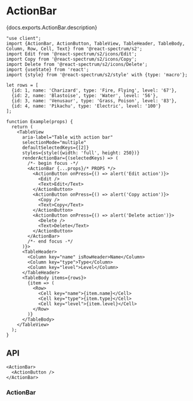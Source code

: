 


# ActionBar

<PageDescription>{docs.exports.ActionBar.description}</PageDescription>

```tsx render docs={docs.exports.ActionBar} links={docs.links} props={['isEmphasized']} type="s2"
"use client";
import {ActionBar, ActionButton, TableView, TableHeader, TableBody, Column, Row, Cell, Text} from '@react-spectrum/s2';
import Edit from '@react-spectrum/s2/icons/Edit';
import Copy from '@react-spectrum/s2/icons/Copy';
import Delete from '@react-spectrum/s2/icons/Delete';
import {useState} from 'react';
import {style} from '@react-spectrum/s2/style' with {type: 'macro'};

let rows = [
  {id: 1, name: 'Charizard', type: 'Fire, Flying', level: '67'},
  {id: 2, name: 'Blastoise', type: 'Water', level: '56'},
  {id: 3, name: 'Venusaur', type: 'Grass, Poison', level: '83'},
  {id: 4, name: 'Pikachu', type: 'Electric', level: '100'}
];

function Example(props) {
  return (
    <TableView
      aria-label="Table with action bar"
      selectionMode="multiple"
      defaultSelectedKeys={[2]}
      styles={style({width: 'full', height: 250})}
      renderActionBar={(selectedKeys) => (
        /*- begin focus -*/
        <ActionBar {...props}/* PROPS */>
          <ActionButton onPress={() => alert('Edit action')}>
            <Edit />
            <Text>Edit</Text>
          </ActionButton>
          <ActionButton onPress={() => alert('Copy action')}>
            <Copy />
            <Text>Copy</Text>
          </ActionButton>
          <ActionButton onPress={() => alert('Delete action')}>
            <Delete />
            <Text>Delete</Text>
          </ActionButton>
        </ActionBar>
        /*- end focus -*/
      )}>
      <TableHeader>
        <Column key="name" isRowHeader>Name</Column>
        <Column key="type">Type</Column>
        <Column key="level">Level</Column>
      </TableHeader>
      <TableBody items={rows}>
        {item => (
          <Row>
            <Cell key="name">{item.name}</Cell>
            <Cell key="type">{item.type}</Cell>
            <Cell key="level">{item.level}</Cell>
          </Row>
        )}
      </TableBody>
    </TableView>
  );
}
```

## API

```tsx links={{ActionBar: '#actionbar', ActionButton: 'ActionButton.html'}}
<ActionBar>
  <ActionButton />
</ActionBar>
```

### ActionBar

<PropTable component={docs.exports.ActionBar} links={docs.links} />
